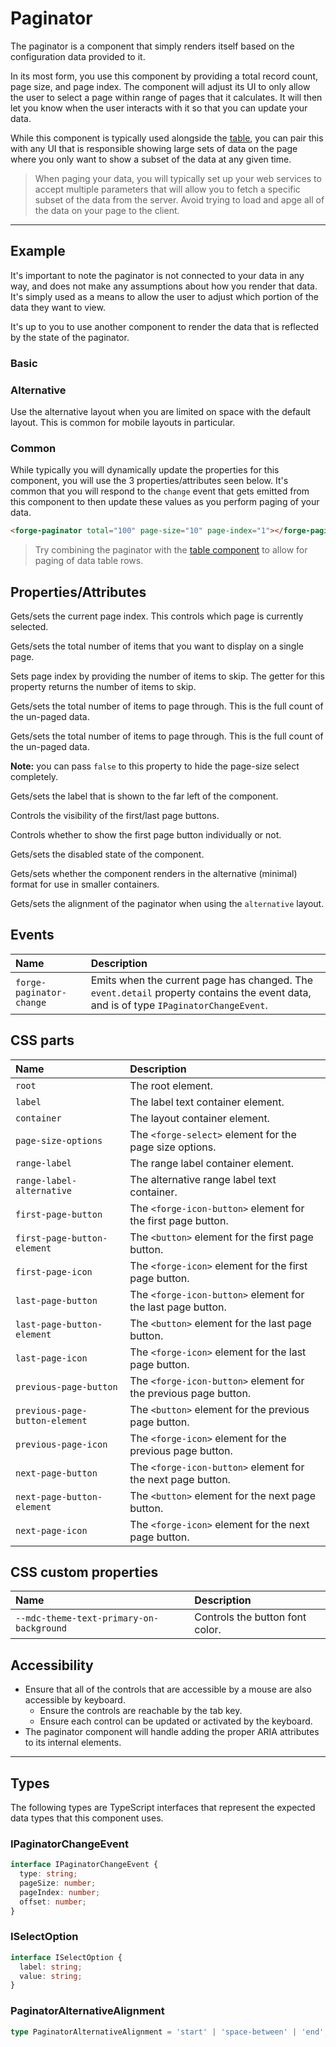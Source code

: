 
<PageSection>

# Paginator

The paginator is a component that simply renders itself based on the configuration data provided to it.

In its most form, you use this component by providing a total record count, page size, and page index. The component will adjust its UI to only allow the user
to select a page within range of pages that it calculates. It will then let you know when the user interacts with it so that you can update your data.

While this component is typically used alongside the [table](?path=/story/components-table--default), you can pair this with any UI that is responsible showing large sets of
data on the page where you only want to show a subset of the data at any given time.

> When paging your data, you will typically set up your web services to accept multiple parameters that will allow you to fetch a specific subset of the data from the server.
> Avoid trying to load and apge all of the data on your page to the client.

</PageSection>

---

<PageSection>

## Example

It's important to note the paginator is not connected to your data in any way, and does not make any assumptions about how you render that data. It's simply
used as a means to allow the user to adjust which portion of the data they want to view.

It's up to you to use another component to render the data that is reflected by the state of the paginator.

### Basic

<LiveDemo codeHtml={PaginatorDefaultHtml()}>
  <PaginatorDemo/>
</LiveDemo>

### Alternative

Use the alternative layout when you are limited on space with the default layout. This is common for mobile layouts in particular.

<LiveDemo codeHtml={PaginatorAlternativeHtml()}>
  <PaginatorDemo alternative={true}/>
</LiveDemo>

### Common

While typically you will dynamically update the properties for this component, you will use the 3 properties/attributes seen below. It's common that
you will respond to the `change` event that gets emitted from this component to then update these values as you perform paging of your data.

```html
<forge-paginator total="100" page-size="10" page-index="1"></forge-paginator>
```

> Try combining the paginator with the [table component](?path=/story/components-table--default) to allow for paging of data table rows.

</PageSection>

<PageSection>

## Properties/Attributes

<PropertyDef name="pageIndex" type="number" defaultValue="0">

  Gets/sets the current page index. This controls which page is currently selected.

</PropertyDef>

<PropertyDef name="pageSize" type="number" defaultValue="25">

  Gets/sets the total number of items that you want to display on a single page.

</PropertyDef>

<PropertyDef name="offset" type="number" defaultValue="0">

  Sets page index by providing the number of items to skip. The getter for this property returns the number of items to skip.

</PropertyDef>

<PropertyDef name="total" type="number" defaultValue="0">

  Gets/sets the total number of items to page through. This is the full count of the un-paged data.

</PropertyDef>

<PropertyDef name="pageSizeOptions" type="number[] | boolean" defaultValue="[5, 15, 25, 50, 100]">

  Gets/sets the total number of items to page through. This is the full count of the un-paged data.

  **Note:** you can pass `false` to this property to hide the page-size select completely.

</PropertyDef>

<PropertyDef name="label" type="string" defaultValue="Rows per page:">

  Gets/sets the label that is shown to the far left of the component.

</PropertyDef>

<PropertyDef name="firstLast" type="boolean" defaultValue="false">

  Controls the visibility of the first/last page buttons.

</PropertyDef>

<PropertyDef name="first" type="boolean" defaultValue="false">

  Controls whether to show the first page button individually or not.

</PropertyDef>

<PropertyDef name="disabled" type="boolean" defaultValue="false">

  Gets/sets the disabled state of the component.

</PropertyDef>

<PropertyDef name="alternative" type="boolean" defaultValue="false">

  Gets/sets whether the component renders in the alternative (minimal) format for use in smaller containers.

</PropertyDef>

<PropertyDef name="alignment" type="PaginatorAlternativeAlignment" defaultValue="'space-between'">

  Gets/sets the alignment of the paginator when using the `alternative` layout.

</PropertyDef>

</PageSection>

<PageSection>

## Events

| Name                              | Description
| :---------------------------------| :-----------------
| `forge-paginator-change`            | Emits when the current page has changed. The `event.detail` property contains the event data, and is of type `IPaginatorChangeEvent`.

</PageSection>

<PageSection>

## CSS parts

| Name                           | Description
| :------------------------------| :-----------------
| `root`                         | The root element.
| `label`                        | The label text container element.
| `container`                    | The layout container element.
| `page-size-options`            | The `<forge-select>` element for the page size options.
| `range-label`                  | The range label container element.
| `range-label-alternative`      | The alternative range label text container.
| `first-page-button`            | The `<forge-icon-button>` element for the first page button.
| `first-page-button-element`    | The `<button>` element for the first page button.
| `first-page-icon`              | The `<forge-icon>` element for the first page button.
| `last-page-button`             | The `<forge-icon-button>` element for the last page button.
| `last-page-button-element`     | The `<button>` element for the last page button.
| `last-page-icon`               | The `<forge-icon>` element for the last page button.
| `previous-page-button`         | The `<forge-icon-button>` element for the previous page button.
| `previous-page-button-element` | The `<button>` element for the previous page button.
| `previous-page-icon`           | The `<forge-icon>` element for the previous page button.
| `next-page-button`             | The `<forge-icon-button>` element for the next page button.
| `next-page-button-element`     | The `<button>` element for the next page button.
| `next-page-icon`               | The `<forge-icon>` element for the next page button.

</PageSection>

<PageSection>

## CSS custom properties

| Name                                              | Description
| :-------------------------------------------------| :-----------------
| `--mdc-theme-text-primary-on-background`          | Controls the button font color.   

</PageSection>

<PageSection>

## Accessibility

- Ensure that all of the controls that are accessible by a mouse are also accessible by keyboard.
  - Ensure the controls are reachable by the tab key.
  - Ensure each control can be updated or activated by the keyboard.
- The paginator component will handle adding the proper ARIA attributes to its internal elements.

</PageSection>

---

<PageSection>

## Types

The following types are TypeScript interfaces that represent the expected data types that this component uses.

### IPaginatorChangeEvent

```typescript
interface IPaginatorChangeEvent {
  type: string;
  pageSize: number;
  pageIndex: number;
  offset: number;
}
```

### ISelectOption

```typescript
interface ISelectOption {
  label: string;
  value: string;
}
```

### PaginatorAlternativeAlignment

```typescript
type PaginatorAlternativeAlignment = 'start' | 'space-between' | 'end';
```

</PageSection>
